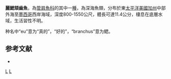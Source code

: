 {{Speciesbox
| status = NE
| status_system = IUCN3.1
| genus = Mentodus
| species = eubranchus
| authority = Matsui & Rosenblatt, 1987
| synonyms = *''Pellisolus eubranchus '' <small>Matsui & Rosenblatt, 1987</small>
}}

'''麗鰓頦齒魚'''，為[[管肩魚科|管肩魚科]]的其中一[[種|種]]，為深海魚類，分布於東[[太平洋|太平洋]][[美國|美國]][[加州|加州]]中部外海至[[墨西哥|墨西哥]]西岸海域，深度800-1550公尺，體長可達11.4公分，棲息在底層水域，生活習性不明。

种名中“eu”意为“真的”，“好的”，“branchus”意为鳃。

==参考文献==
*{{FishBase_species|genus=Mentodus|species=eubranchus|year=2015|month=9}}

{{Taxonbar|from=Q2520817}}

[[Category:頦齒魚屬|L]]
[[Category:1987年描述的鱼类|L]]